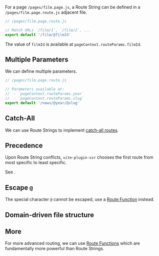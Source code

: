 
For a page `/pages/film.page.js`, a Route String can be defined in a `/pages/film.page.route.js` adjacent file.

```js
// /pages/film.page.route.js

// Match URLs `/film/1`, `/film/2`, ...
export default '/film/@filmId'
```

The value of `filmId` is available at `pageContext.routeParams.filmId`.

## Multiple Parameters

We can define multiple parameters.

```js
// /pages/film.page.route.js

// Parameters available at:
//  - `pageContext.routeParams.year`
//  - `pageContext.routeParams.slug`
export default '/news/@year/@slug'
```


## Catch-All

We can use Route Strings to implement [catch-all routes](/catch-all).


## Precedence

Upon Route String conflicts, `vite-plugin-ssr` chooses the first route from most specific to least specific.

See <Link href="/routing-precedence" />.


## Escape `@`

The special character `@` cannot be escaped, use a [Route Function](/route-function) instead.

## Domain-driven file structure

<RouteDomainDriven />

## More

For more advanced routing, we can use [Route Functions](/route-function) which are fundamentally more powerful than Route Strings.
